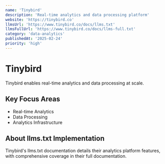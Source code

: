 ```yaml
---
name: 'Tinybird'
description: 'Real-time analytics and data processing platform'
website: 'https://tinybird.co'
llmsUrl: 'https://www.tinybird.co/docs/llms.txt'
llmsFullUrl: 'https://www.tinybird.co/docs/llms-full.txt'
category: 'data-analytics'
publishedAt: '2025-02-24'
priority: 'high'
---
```


# Tinybird

Tinybird enables real-time analytics and data processing at scale.

## Key Focus Areas

- Real-time Analytics
- Data Processing
- Analytics Infrastructure

## About llms.txt Implementation

Tinybird's llms.txt documentation details their analytics platform features, with comprehensive coverage in their full documentation.
